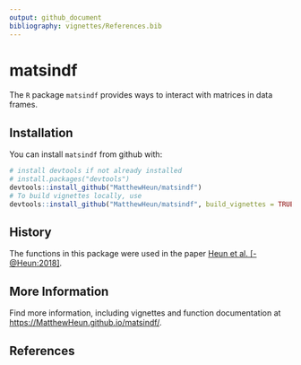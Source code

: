 ```yaml
---
output: github_document
bibliography: vignettes/References.bib
---
```


<!-- Add this later, after I have connected matsindf to matsbyname. -->
<!-- [![Travis-CI Build Status](https://travis-ci.org/MatthewHeun/matsindf.svg?branch=master)](https://travis-ci.org/MatthewHeun/matsindf) -->

# matsindf

The `R` package `matsindf` provides 
ways to interact with matrices in data frames. 


## Installation

You can install `matsindf` from github with:

```r
# install devtools if not already installed
# install.packages("devtools")
devtools::install_github("MatthewHeun/matsindf")
# To build vignettes locally, use
devtools::install_github("MatthewHeun/matsindf", build_vignettes = TRUE)
```


## History

The functions in this package were used in the paper 
[Heun et al. [-@Heun:2018]](https://doi.org/10.1016/j.apenergy.2018.05.109).


## More Information

Find more information, including vignettes and function documentation at 
<https://MatthewHeun.github.io/matsindf/>.


## References
